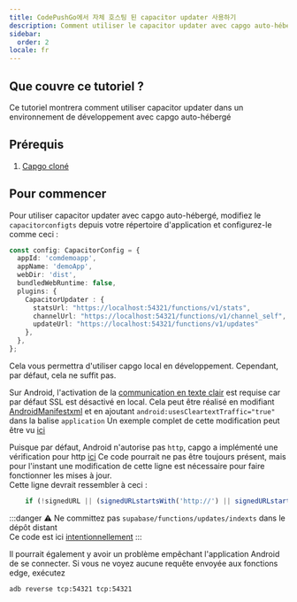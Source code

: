 ```yaml
---
title: CodePushGo에서 자체 호스팅 된 capacitor updater 사용하기
description: Comment utiliser le capacitor updater avec capgo auto-hébergé
sidebar:
  order: 2
locale: fr
---
```


## Que couvre ce tutoriel ?

Ce tutoriel montrera comment utiliser capacitor updater dans un environnement de développement avec capgo auto-hébergé

## Prérequis

1. [Capgo cloné](https://github.com/Cap-go/capgo/)

## Pour commencer

Pour utiliser capacitor updater avec capgo auto-hébergé, modifiez le `capacitorconfigts` depuis votre répertoire d'application et configurez-le comme ceci :

```ts
const config: CapacitorConfig = {
  appId: 'comdemoapp',
  appName: 'demoApp',
  webDir: 'dist',
  bundledWebRuntime: false,
  plugins: {
    CapacitorUpdater : {
      statsUrl: "https://localhost:54321/functions/v1/stats",
      channelUrl: "https://localhost:54321/functions/v1/channel_self",
      updateUrl: "https://localhost:54321/functions/v1/updates"
    },
  },
};
```

Cela vous permettra d'utiliser capgo local en développement. Cependant, par défaut, cela ne suffit pas.

Sur Android, l'activation de la [communication en texte clair](https://developerandroidcom/topic/security/risks/cleartext/) est requise car par défaut SSL est désactivé en local.
Cela peut être réalisé en modifiant [AndroidManifestxml](https://github.com/Cap-go/capacitor-updater/blob/main/android/src/main/AndroidManifestxml/) et en ajoutant `android:usesCleartextTraffic="true"` dans la balise `application`
Un exemple complet de cette modification peut être vu [ici](https://gistgithubcom/WcaleNieWolny/061a015acdebe35eaf3afd7030797701/)

Puisque par défaut, Android n'autorise pas `http`, capgo a implémenté une vérification pour http [ici](https://github.com/Cap-go/capgo/blob/4cce6c0707d745faa2afbab643e636bad927c602/supabase/functions/updates/indexts/#L396)
Ce code pourrait ne pas être toujours présent, mais pour l'instant une modification de cette ligne est nécessaire pour faire fonctionner les mises à jour.  
Cette ligne devrait ressembler à ceci :
```ts
    if (!signedURL || (signedURLstartsWith('http://') || signedURLstartsWith('https://'))) {
```

:::danger
⚠️ Ne committez pas `supabase/functions/updates/indexts` dans le dépôt distant\
Ce code est ici [intentionnellement](https://github.com/Cap-go/capacitor-updater/issues/37/#issuecomment-1684916354)
:::

Il pourrait également y avoir un problème empêchant l'application Android de se connecter. Si vous ne voyez aucune requête envoyée aux fonctions edge, exécutez
```bash
adb reverse tcp:54321 tcp:54321
```
